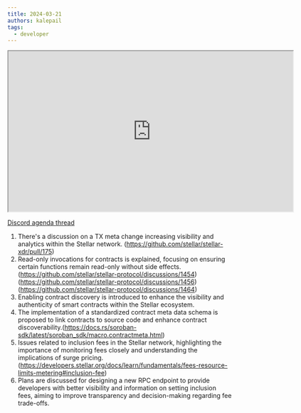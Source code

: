 ```yaml
---
title: 2024-03-21
authors: kalepail
tags:
  - developer
---
```


<iframe
  src="https://drive.google.com/file/d/1vSkQFbdg80548ShpjOpyD9scnQjebkQi/preview"
  width="640"
  height="360"
  allow="autoplay"
></iframe>

[Discord agenda thread](https://discord.com/channels/897514728459468821/1219381314931917000)

1. There's a discussion on a TX meta change increasing visibility and analytics within the Stellar network. (https://github.com/stellar/stellar-xdr/pull/175)
2. Read-only invocations for contracts is explained, focusing on ensuring certain functions remain read-only without side effects. (https://github.com/stellar/stellar-protocol/discussions/1454) (https://github.com/stellar/stellar-protocol/discussions/1456) (https://github.com/stellar/stellar-protocol/discussions/1464)
3. Enabling contract discovery is introduced to enhance the visibility and authenticity of smart contracts within the Stellar ecosystem.
4. The implementation of a standardized contract meta data schema is proposed to link contracts to source code and enhance contract discoverability.(https://docs.rs/soroban-sdk/latest/soroban_sdk/macro.contractmeta.html)
5. Issues related to inclusion fees in the Stellar network, highlighting the importance of monitoring fees closely and understanding the implications of surge pricing. (https://developers.stellar.org/docs/learn/fundamentals/fees-resource-limits-metering#inclusion-fee)
6. Plans are discussed for designing a new RPC endpoint to provide developers with better visibility and information on setting inclusion fees, aiming to improve transparency and decision-making regarding fee trade-offs.
